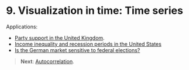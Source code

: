 <style>@import url(style.css);</style>

# 9. Visualization in time: Time series

Applications:

* [Party support in the United Kingdom](http://www.guardian.co.uk/news/datablog/2009/oct/21/icm-poll-data-labour-conservatives).
* [Income inequality and recession periods in the United States](http://www.perdomocore.com/2012/will-inequality-continue-to-get-worse-r-to-the-rescue/)
* [Is the German market sensitive to federal elections?](http://rpubs.com/sumtxt/dax-volatility)

> __Next__: [Autocorrelation](91_lags.html).

